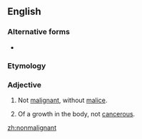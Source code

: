 {{also|non-malignant}}
==English==

===Alternative forms===
* {{l|en|non-malignant}}

===Etymology===
{{prefix|en|non|malignant}}

===Adjective===
{{en-adj|-}}

# Not [[malignant]], without [[malice]].
# {{lb|en|medicine}} Of a growth in the body, not [[cancerous]].

[[zh:nonmalignant]]